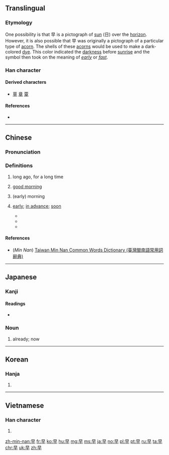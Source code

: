 ==Translingual==
{{stroke order|strokes=6}}
{{stroke order|type=animate}}

===Etymology===
One possibility is that 早 is a pictograph of [[sun]] (日) over the [[horizon]]. However, it is also possible that 早 was originally a pictograph of a particular type of [[acorn]]. The shells of these [[acorns]] would be used to make a dark-colored [[dye]]. This color indicated the [[darkness]] before [[sunrise]] and the symbol then took on the meaning of ''[[early]]'' or ''[[fast]]''.

===Han character===
{{Han char|rn=72|rad=日|as=02|sn=6|four=6040<sub>0</sub>|canj=日十 (AJ)|ids=⿱日十}}

====Derived characters====
* [[草]] [[章]] [[覃]]

====References====
* {{Han ref|kx=0489.120|dkj=13742|dj=0850.090|hdz=21483.060|uh=65E9|ud=26089|bh=A6AD|bd=42669}}

----

==Chinese==
{{zh-forms}}

===Pronunciation===
{{zh-pron
|m=zǎo
|ma=y
|c=zou2
|h=pfs=chó
|mn=chá/chái
|w=2tsau
|mc=y
|oc=y
|cat=n,a,adv,intj
}}

===Definitions===
{{zh-hanzi}}

# {{cx|Beginning Mandarin|lang=zh}} long ago, for a long time
#: {{zh-usex|他 早 走 了。|He left long ago.}}
#: {{zh-usex|這 個 變壓器 已經 燒 毀 了，早 該 拆 換 一 個 新 的 了。|This transformer has burnt out. It'should have been replaced a long time ago.}}  
# [[good morning]]
# {{cx|Beginning Mandarin|lang=zh}} (early) morning
#:  {{zh-usex|我 今 '''早''' 沒 有 見到 他。|I didn't see him this '''morning'''.}}  
# {{cx|Beginning Mandarin|lang=zh}} [[early]]; [[in advance]]; [[soon]]
#* {{zh-usex|我 醒 得 很 '''早'''|I woke up '''early'''}}	  
#* {{zh-usex|你 能 不 能 '''早''' 一點 來？|Can you be here a little '''earlier'''?}}
#* {{zh-usex|請問，我 今天 '''早''' 走 一會兒{r} 行 嗎？|Please could I leave '''early''' today?}}	  

====References====
*(''Min Nan'') [http://twblg.dict.edu.tw/holodict_new/result_detail.jsp?n_no=2446&curpage=1&sample=%E6%97%A9&radiobutton=1&querytarget=1&limit=20&pagenum=2&rowcount=30 Taiwan Min Nan Common Words Dictionary (臺灣閩南語常用詞辭典)]

{{zh-cat|Beginning}}

----

==Japanese==

===Kanji===
{{ja-kanji|grade=1|rs=日02}}

====Readings====
{{ja-kanjitab|はや|yomi=k}}
* {{ja-readings|goon=[[そう]] (sō)|kanon=[[そう]] (sō)|kanyoon=[[さつ]] (satsu)|kun=[[はやい]] (hayai), [[はや]] (haya), [[さ]] (sa)}}

===Noun===
{{ja-noun|はや}}

# already; now

----

==Korean==

===Hanja===
{{ko-hanja|hangeul=조|eumhun=일찍|mr=cho|y=co}}

# {{defn|lang=ko|sort=日02}}

----

==Vietnamese==

===Han character===
{{vi-hantu|[[tảo]], [[linh]]|rs=日02}}

# {{defn|lang=vi|sort=日02}}

[[zh-min-nan:早]]
[[fr:早]]
[[ko:早]]
[[hu:早]]
[[mg:早]]
[[ms:早]]
[[ja:早]]
[[no:早]]
[[pl:早]]
[[pt:早]]
[[ru:早]]
[[ta:早]]
[[chr:早]]
[[uk:早]]
[[zh:早]]